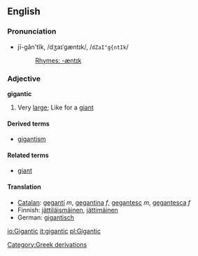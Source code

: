 ==English==
===Pronunciation===
*jī-găn'tĭk, /dʒaɪˈɡæntɪk/, /<tt>dZaI"g{ntIk</tt>/
*:[[Rhymes:English:-æntɪk|Rhymes: -æntɪk]]

===Adjective===
'''gigantic'''

# Very [[large]]; Like for a [[giant]]

====Derived terms====
*[[gigantism]]

====Related terms====
*[[giant]]

====Translation====
*[[Catalan]]: [[gegantí]] ''m'', [[gegantina]] ''f'', [[gegantesc]] ''m'', [[gegantesca]] ''f''
*Finnish: [[jättiläismäinen]], [[jättimäinen]]
*German: [[gigantisch]]

[[Category:Greek derivations]]

[[io:Gigantic]]
[[it:gigantic]]
[[pl:Gigantic]]